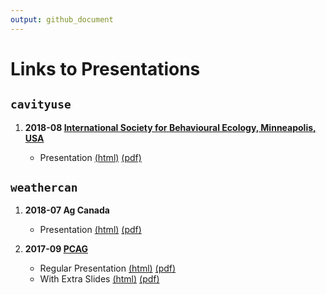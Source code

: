 ```yaml
---
output: github_document
---
```


# Links to Presentations

## `cavityuse`

1. **2018-08 [International Society for Behavioural Ecology, Minneapolis, USA](http://www.behavecol.com)**

    - Presentation [(html)](http://steffilazerte.github.io/Presentations/2018-08%20ISBE/LaZerte_ISBE_2018.html) [(pdf)](http://steffilazerte.github.io/Presentations/2018-08%20ISBE/LaZerte_Gow_ISBE_cavityuse.pdf)

## `weathercan`

1. **2018-07 Ag Canada**

    - Presentation [(html)](http://steffilazerte.github.io/Presentations/2018-07%20Ag%20Canada%20-%20weathercan/LaZerte_AGCAN_2018_weathercan.html) [(pdf)](http://steffilazerte.github.io/Presentations/2018-07%20Ag%20Canada%20-%20weathercan/LaZerte_AGCAN_2018_weathercan.pdf)

2. **2017-09 [PCAG](http://pcag.uwinnipeg.ca/PCAG2017.html)**
  
    - Regular Presentation [(html)](https://steffilazerte.github.io/Presentations/2017-09%20PCAG%20-%20weathercan/LaZerte_PCAG_2017_weathercan.html) [(pdf)](https://steffilazerte.github.io/Presentations/2017-09%20PCAG%20-%20weathercan/LaZerte_PCAG_2017_weathercan.pdf)
    - With Extra Slides [(html)](https://steffilazerte.github.io/Presentations/2017-09%20PCAG%20-%20weathercan/LaZerte_PCAG_2017_weathercan_extra.html) [(pdf)](https://steffilazerte.github.io/Presentations/2017-09%20PCAG%20-%20weathercan/LaZerte_PCAG_2017_weathercan_extra.pdf)